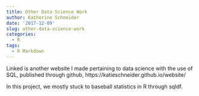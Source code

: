 ```yaml
---
title: Other Data Science Work
author: Katherine Schneider
date: '2017-12-09'
slug: other-data-science-work
categories:
  - R
tags:
  - R Markdown
---
```


Linked is another website I made pertaining to data science with the use of SQL, published through github,
https://katieschneider.github.io/website/

In this project, we mostly stuck to baseball statistics in R through sqldf.